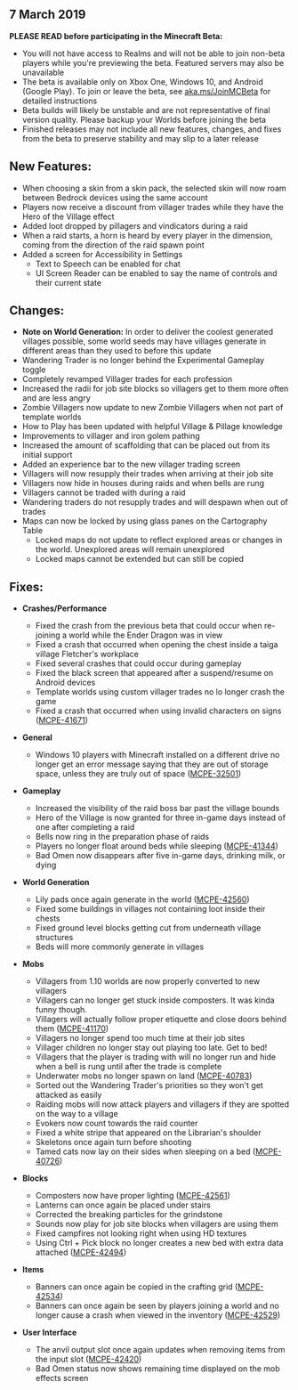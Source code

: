 ## **7 March 2019**

**PLEASE READ before participating in the Minecraft Beta:**

-   You will not have access to Realms and will not be able to join non-beta players while you're previewing the beta. Featured servers may also be unavailable
-   The beta is available only on Xbox One, Windows 10, and Android (Google Play). To join or leave the beta, see [aka.ms/JoinMCBeta](https://aka.ms/JoinMCBeta) for detailed instructions
-   Beta builds will likely be unstable and are not representative of final version quality. Please backup your Worlds before joining the beta
-   Finished releases may not include all new features, changes, and fixes from the beta to preserve stability and may slip to a later release

## **New Features:**

-   When choosing a skin from a skin pack, the selected skin will now roam between Bedrock devices using the same account
-   Players now receive a discount from villager trades while they have the Hero of the Village effect
-   Added loot dropped by pillagers and vindicators during a raid 
-   When a raid starts, a horn is heard by every player in the dimension, coming from the direction of the raid spawn point 
-   Added a screen for Accessibility in Settings
    -   Text to Speech can be enabled for chat
    -   UI Screen Reader can be enabled to say the name of controls and their current state 

## **Changes:**

-   **Note on World Generation:** In order to deliver the coolest generated villages possible, some world seeds may have villages generate in different areas than they used to before this update
-   Wandering Trader is no longer behind the Experimental Gameplay toggle 
-   Completely revamped Villager trades for each profession
-   Increased the radii for job site blocks so villagers get to them more often and are less angry 
-   Zombie Villagers now update to new Zombie Villagers when not part of template worlds 
-   How to Play has been updated with helpful Village & Pillage knowledge 
-   Improvements to villager and iron golem pathing
-   Increased the amount of scaffolding that can be placed out from its initial support 
-   Added an experience bar to the new villager trading screen 
-   Villagers will now resupply their trades when arriving at their job site 
-   Villagers now hide in houses during raids and when bells are rung 
-   Villagers cannot be traded with during a raid 
-   Wandering traders do not resupply trades and will despawn when out of trades 
-   Maps can now be locked by using glass panes on the Cartography Table 
    -   Locked maps do not update to reflect explored areas or changes in the world. Unexplored areas will remain unexplored
    -   Locked maps cannot be extended but can still be copied

## **Fixes:**

-   **Crashes/Performance**
    -   Fixed the crash from the previous beta that could occur when re-joining a world while the Ender Dragon was in view 
    -   Fixed a crash that occurred when opening the chest inside a taiga village Fletcher's workplace 
    -   Fixed several crashes that could occur during gameplay 
    -   Fixed the black screen that appeared after a suspend/resume on Android devices 
    -   Template worlds using custom villager trades no lo longer crash the game 
    -   Fixed a crash that occurred when using invalid characters on signs ([MCPE-41671](https://bugs.mojang.com/browse/MCPE-41671))

-   **General**
    -   Windows 10 players with Minecraft installed on a different drive no longer get an error message saying that they are out of storage space, unless they are truly out of space ([MCPE-32501](https://bugs.mojang.com/browse/MCPE-32501))

-   **Gameplay**
    -   Increased the visibility of the raid boss bar past the village bounds 
    -   Hero of the Village is now granted for three in-game days instead of one after completing a raid 
    -   Bells now ring in the preparation phase of raids 
    -   Players no longer float around beds while sleeping ([MCPE-41344](https://bugs.mojang.com/browse/MCPE-41344))
    -   Bad Omen now disappears after five in-game days, drinking milk, or dying 

-   **World Generation**
    -   Lily pads once again generate in the world ([MCPE-42560](https://bugs.mojang.com/browse/MCPE-42560))
    -   Fixed some buildings in villages not containing loot inside their chests 
    -   Fixed ground level blocks getting cut from underneath village structures 
    -   Beds will more commonly generate in villages 

-   **Mobs**
    -   Villagers from 1.10 worlds are now properly converted to new villagers 
    -   Villagers can no longer get stuck inside composters. It was kinda funny though. 
    -   Villagers will actually follow proper etiquette and close doors behind them ([MCPE-41170](https://bugs.mojang.com/browse/MCPE-41170))
    -   Villagers no longer spend too much time at their job sites 
    -   Villager children no longer stay out playing too late. Get to bed! 
    -   Villagers that the player is trading with will no longer run and hide when a bell is rung until after the trade is complete 
    -   Underwater mobs no longer spawn on land ([MCPE-40783](https://bugs.mojang.com/browse/MCPE-40783))
    -   Sorted out the Wandering Trader's priorities so they won't get attacked as easily 
    -   Raiding mobs will now attack players and villagers if they are spotted on the way to a village 
    -   Evokers now count towards the raid counter 
    -   Fixed a white stripe that appeared on the Librarian's shoulder 
    -   Skeletons once again turn before shooting 
    -   Tamed cats now lay on their sides when sleeping on a bed ([MCPE-40726](https://bugs.mojang.com/browse/MCPE-40726))

-   **Blocks**
    -   Composters now have proper lighting ([MCPE-42561](https://bugs.mojang.com/browse/MCPE-42561))
    -   Lanterns can once again be placed under stairs
    -   Corrected the breaking particles for the grindstone 
    -   Sounds now play for job site blocks when villagers are using them 
    -   Fixed campfires not looking right when using HD textures
    -   Using Ctrl + Pick block no longer creates a new bed with extra data attached ([MCPE-42494](https://bugs.mojang.com/browse/MCPE-42494))

-   **Items**
    -   Banners can once again be copied in the crafting grid ([MCPE-42534](https://bugs.mojang.com/browse/MCPE-42534))
    -   Banners can once again be seen by players joining a world and no longer cause a crash when viewed in the inventory ([MCPE-42529](https://bugs.mojang.com/browse/MCPE-42529))

-   **User Interface**
    -   The anvil output slot once again updates when removing items from the input slot ([MCPE-42420](https://bugs.mojang.com/browse/MCPE-42420))
    -   Bad Omen status now shows remaining time displayed on the mob effects screen